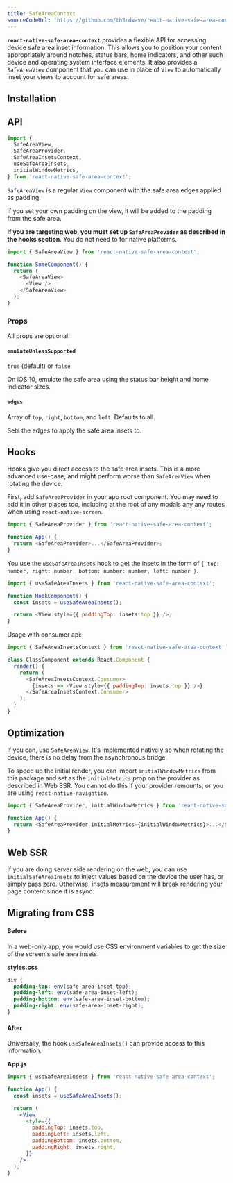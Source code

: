 ```yaml
---
title: SafeAreaContext
sourceCodeUrl: 'https://github.com/th3rdwave/react-native-safe-area-context'
---
```



**`react-native-safe-area-context`** provides a flexible API for accessing device safe area inset information. This allows you to position your content appropriately around notches, status bars, home indicators, and other such device and operating system interface elements. It also provides a `SafeAreaView` component that you can use in place of `View` to automatically inset your views to account for safe areas.

<PlatformsSection android emulator ios simulator web />

## Installation

<InstallSection
  packageName="react-native-safe-area-context"
  href="https://github.com/th3rdwave/react-native-safe-area-context#getting-started"
/>

## API

```js
import {
  SafeAreaView,
  SafeAreaProvider,
  SafeAreaInsetsContext,
  useSafeAreaInsets,
  initialWindowMetrics,
} from 'react-native-safe-area-context';
```

`SafeAreaView` is a regular `View` component with the safe area edges applied as padding.

If you set your own padding on the view, it will be added to the padding from the safe area.

**If you are targeting web, you must set up `SafeAreaProvider` as described in the hooks section**. You do not need to for native platforms.

```js
import { SafeAreaView } from 'react-native-safe-area-context';

function SomeComponent() {
  return (
    <SafeAreaView>
      <View />
    </SafeAreaView>
  );
}
```

### Props

All props are optional.

#### `emulateUnlessSupported`

`true` (default) or `false`

On iOS 10, emulate the safe area using the status bar height and home indicator sizes.

#### `edges`

Array of `top`, `right`, `bottom`, and `left`. Defaults to all.

Sets the edges to apply the safe area insets to.

## Hooks

Hooks give you direct access to the safe area insets. This is a more advanced use-case, and might perform worse than `SafeAreaView` when rotating the device.

First, add `SafeAreaProvider` in your app root component. You may need to add it in other places too, including at the root of any modals any any routes when using `react-native-screen`.

```js
import { SafeAreaProvider } from 'react-native-safe-area-context';

function App() {
  return <SafeAreaProvider>...</SafeAreaProvider>;
}
```

You use the `useSafeAreaInsets` hook to get the insets in the form of `{ top: number, right: number, bottom: number: number, left: number }`.

```js
import { useSafeAreaInsets } from 'react-native-safe-area-context';

function HookComponent() {
  const insets = useSafeAreaInsets();

  return <View style={{ paddingTop: insets.top }} />;
}
```

Usage with consumer api:

```js
import { SafeAreaInsetsContext } from 'react-native-safe-area-context';

class ClassComponent extends React.Component {
  render() {
    return (
      <SafeAreaInsetsContext.Consumer>
        {insets => <View style={{ paddingTop: insets.top }} />}
      </SafeAreaInsetsContext.Consumer>
    );
  }
}
```

## Optimization

If you can, use `SafeAreaView`. It's implemented natively so when rotating the device, there is no delay from the asynchronous bridge.

To speed up the initial render, you can import `initialWindowMetrics` from this package and set as the `initialMetrics` prop on the provider as described in Web SSR. You cannot do this if your provider remounts, or you are using `react-native-navigation`.

```js
import { SafeAreaProvider, initialWindowMetrics } from 'react-native-safe-area-context';

function App() {
  return <SafeAreaProvider initialMetrics={initialWindowMetrics}>...</SafeAreaProvider>;
}
```

## Web SSR

If you are doing server side rendering on the web, you can use `initialSafeAreaInsets` to inject values based on the device the user has, or simply pass zero. Otherwise, insets measurement will break rendering your page content since it is async.

## Migrating from CSS

#### Before

In a web-only app, you would use CSS environment variables to get the size of the screen's safe area insets.

**styles.css**

```css
div {
  padding-top: env(safe-area-inset-top);
  padding-left: env(safe-area-inset-left);
  padding-bottom: env(safe-area-inset-bottom);
  padding-right: env(safe-area-inset-right);
}
```

#### After

Universally, the hook `useSafeAreaInsets()` can provide access to this information.

**App.js**

```jsx
import { useSafeAreaInsets } from 'react-native-safe-area-context';

function App() {
  const insets = useSafeAreaInsets();

  return (
    <View
      style={{
        paddingTop: insets.top,
        paddingLeft: insets.left,
        paddingBottom: insets.bottom,
        paddingRight: insets.right,
      }}
    />
  );
}
```
